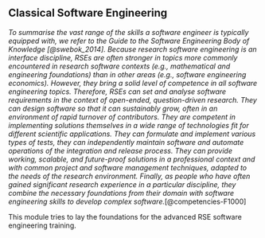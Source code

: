 ## Classical Software Engineering

_To summarise the vast range of the skills a software engineer is typically equipped with, we refer to the Guide to the Software Engineering Body of Knowledge [@swebok_2014]. Because research software engineering is an interface discipline, RSEs are often stronger in topics more commonly encountered in research software contexts (e.g., mathematical and engineering foundations) than in other areas (e.g., software engineering economics). However, they bring a solid level of competence in all software engineering topics. Therefore, RSEs can set and analyse software requirements in the context of open-ended, question-driven research. They can design software so that it can sustainably grow, often in an environment of rapid turnover of contributors. They are competent in implementing solutions themselves in a wide range of technologies fit for different scientific applications. They can formulate and implement various types of tests, they can independently maintain software and automate operations of the integration and release process. They can provide working, scalable, and future-proof solutions in a professional context and with common project and software management techniques, adapted to the needs of the research environment. Finally, as people who have often gained significant research experience in a particular discipline, they combine the necessary foundations from their domain with software engineering skills to develop complex software._[@competencies-F1000]

This module tries to lay the foundations for the advanced RSE software engineering training.

::: {#refs}
:::